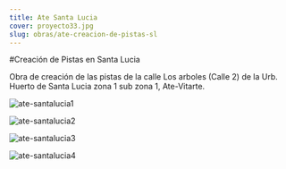 ```yaml
---
title: Ate Santa Lucia
cover: proyecto33.jpg
slug: obras/ate-creacion-de-pistas-sl
---
```

#Creación de Pistas en Santa Lucia 

Obra de creación de las pistas de la calle Los arboles (Calle 2) de la Urb. Huerto de Santa Lucia zona 1 sub zona 1, Ate-Vitarte.

![ate-santalucia1](proyecto30.jpg)

![ate-santalucia2](proyecto31.jpg)

![ate-santalucia3](proyecto32.jpg)

![ate-santalucia4](proyecto33.jpg)